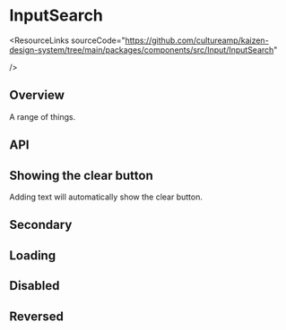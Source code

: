 
<Meta of={InputSearchStories} />

# InputSearch

<ResourceLinks
  sourceCode="https://github.com/cultureamp/kaizen-design-system/tree/main/packages/components/src/Input/InputSearch"
  
/>

<KAIOInstallation exportNames="InputSearch" />

## Overview

A range of things.

<Canvas of={InputSearchStories.Playground} />
<Controls of={InputSearchStories.Playground} />

## API

## Showing the clear button
Adding text will automatically show the clear button.

<Canvas of={InputSearchStories.Filled} />

## Secondary

<Canvas of={InputSearchStories.Secondary} />

## Loading

<Canvas of={InputSearchStories.Loading} />

## Disabled

<Canvas of={InputSearchStories.Disabled} />

## Reversed

<Canvas of={InputSearchStories.Reversed} />
